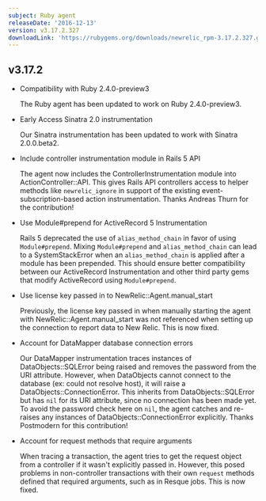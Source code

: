 ```yaml
---
subject: Ruby agent
releaseDate: '2016-12-13'
version: v3.17.2.327
downloadLink: 'https://rubygems.org/downloads/newrelic_rpm-3.17.2.327.gem'
---
```


## v3.17.2

* Compatibility with Ruby 2.4.0-preview3

  The Ruby agent has been updated to work on Ruby 2.4.0-preview3.
* Early Access Sinatra 2.0 instrumentation

  Our Sinatra instrumentation has been updated to work with Sinatra 2.0.0.beta2.
* Include controller instrumentation module in Rails 5 API

  The agent now includes the ControllerInstrumentation module into ActionController::API. This gives Rails API controllers access to helper methods like `newrelic_ignore` in support of the existing event-subscription-based action instrumentation. Thanks Andreas Thurn for the contribution!
* Use Module#prepend for ActiveRecord 5 Instrumentation

  Rails 5 deprecated the use of `alias_method_chain` in favor of using `Module#prepend`. Mixing `Module#prepend` and `alias_method_chain` can lead to a SystemStackError when an `alias_method_chain` is applied after a module has been prepended. This should ensure better compatibility between our ActiveRecord Instrumentation and other third party gems that modify ActiveRecord using `Module#prepend`.
* Use license key passed in to NewRelic::Agent.manual_start

  Previously, the license key passed in when manually starting the agent with NewRelic::Agent.manual_start was not referenced when setting up the connection to report data to New Relic. This is now fixed.
* Account for DataMapper database connection errors

  Our DataMapper instrumentation traces instances of DataObjects::SQLError being raised and removes the password from the URI attribute. However, when DataObjects cannot connect to the database (ex: could not resolve host), it will raise a DataObjects::ConnectionError. This inherits from DataObjects::SQLError but has `nil` for its URI attribute, since no connection has been made yet. To avoid the password check here on `nil`, the agent catches and re-raises any instances of DataObjects::ConnectionError explicitly. Thanks Postmodern for this contribution!
* Account for request methods that require arguments

  When tracing a transaction, the agent tries to get the request object from a controller if it wasn't explicitly passed in. However, this posed problems in non-controller transactions with their own `request` methods defined that required arguments, such as in Resque jobs. This is now fixed.
